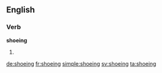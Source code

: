 ==English==

===Verb===
'''shoeing'''

# {{present participle of|shoe}}

[[de:shoeing]]
[[fr:shoeing]]
[[simple:shoeing]]
[[sv:shoeing]]
[[ta:shoeing]]